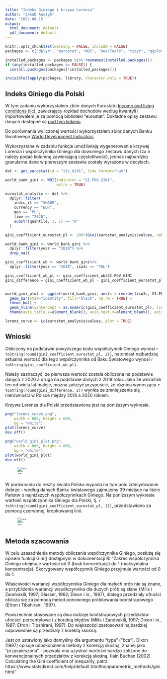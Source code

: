 ```yaml
---
title: "Indeks Giniego i krzywa Lorenza"
author: "Jakub Anczyk"
date: '2022-06-15'
output:
  html_document: default
  pdf_document: default
---
```


```r

knitr::opts_chunk$set(warning = FALSE, include = FALSE)
packages <- c("dplyr", "eurostat", "WDI", "DescTools", "tidyr", "ggplot2")

installed_packages <- packages %in% rownames(installed.packages())
if (any(installed_packages == FALSE)) {
  install.packages(packages[!installed_packages])}

invisible(lapply(packages, library, character.only = TRUE))

```

## Indeks Giniego dla Polski

W tym zadaniu wykorzystałem zbiór danych Eurostatu <a href="https://ec.europa.eu/eurostat/web/income-and-living-conditions/data/database">Income and living conditions (ilc)</a>, zawierający rozkład dochodów według kwantyli i importowałem je za pomocą biblioteki "eurostat". Dokładne opisy zestawu danych dostępne są <a href="https://ec.europa.eu/eurostat/cache/metadata/en/ilc_esms.htm">pod tym linkiem</a>. 

Do porównania wyliczonej wartości wykorzystałem zbiór danych Banku Światowego <a href="https://data.worldbank.org/indicator/SI.POV.GINI">World Development Indicators</a>.

Wykorzystane w zadaniu funkcje umożliwiają wygenerowanie krzywej Lorenza i współczynnika Giniego dla dowolnego zestawu danych (za n należy podać kolumnę zawierającą częstotliwość), jednak najbardziej granularne dane w pierwszym zestawie zostały wyrażone w decylach. 

```r

dat <- get_eurostat(id = "ilc_di01", time_format="num")

world_bank_gini <- WDI(indicator = "SI.POV.GINI", 
                       extra = TRUE)

eurostat_analysis <- dat %>%
  dplyr::filter(
    indic_il == "SHARE",
    currency == "EUR",
    geo == "PL",
    time == "2020",
    substr(quantile, 1, 1) == "D"
  )

gini_coefficient_eurostat_pl <- 100*(Gini(eurostat_analysis$values, unbiased = TRUE, conf.level = NA, R = 1000, type = "bca", na.rm = FALSE))

world_bank_gini <- world_bank_gini %>% 
  dplyr::filter(year == "2018") %>%
  drop_na()

gini_coefficient_wb <- world_bank_gini%>% 
  dplyr::filter(year == "2018", iso3c == "POL")

gini_coefficient_wb_pl <- gini_coefficient_wb$SI.POV.GINI
gini_difference = gini_coefficient_wb_pl - gini_coefficient_eurostat_pl


world_gini_plot <- ggplot(world_bank_gini, aes(x = reorder(iso3c, SI.POV.GINI), y = SI.POV.GINI)) + 
  geom_bar(stat="identity", fill="black", na.rm = TRUE) + 
  theme_bw() + 
  geom_hline(yintercept = as.numeric(gini_coefficient_eurostat_pl), linetype="dashed", color = "red", size=0.8) + 
  theme(axis.title.x=element_blank(), axis.text.x=element_blank(), axis.ticks.x=element_blank())

lorenz_curve <- Lc(eurostat_analysis$values, plot = TRUE)

```

## Wnioski

Obliczony na podstawie powyższego kodu współczynnik Giniego wynosi `r toString(round(gini_coefficient_eurostat_pl, 2))`, natomiast najbardziej aktualna wartość dla tego współczynnika od Baku Światowego wynosi `r toString(gini_coefficient_wb_pl)`. 

Należy zaznaczyć, że pierwsza wartość została obliczona na podstawie danych z 2020 a druga na podstawie danych z 2018 roku. Jako że wskaźnik ten od wielu lat maleje, można założyć przypuścić, że różnica wynosząca `r toString(round(gini_difference, 2))` wynika ze zmniejszenia się nierówności w Polsce między 2018 a 2020 rokiem.  

Krzywa Lorenza dla Polski przedstawiona jest na poniższym wykresie. 

```r

png("lorenz_curve.png",
    width = 600, height = 600,
    bg = "white")
plot(lorenz_curve)
dev.off()

png("world_gini_plot.png",
    width = 600, height = 600,
    bg = "white")
plot(world_gini_plot)
dev.off()

```
![""](lorenz_curve.png)

W porównaniu do reszty świata Polska wypada na tym polu zdecydowanie dobrze - według danych Banku światowego zajmujemy 39 miejsce na liście Państw o najniższych współczynnikach Giniego. Na poniższym wykresie wartość współczynnika Giniego dla Polski, tj. `r toString(round(gini_coefficient_eurostat_pl, 2))`, przedstawiono za pomocą czerwonej, kropkowanej linii. 

![""](world_gini_plot.png)

## Metoda szacowania

W celu uzasadnienia metody obliczania współczynnika Giniego, posłużę się opisem funkcji Gini() dostępnym w dokumentacji R: "Zakres współczynnika Giniego obejmuje wartości od 0 (brak koncentracji) do 1 (maksymalna koncentracja). Skorygowany współczynnik Giniego przyjmuje wartości od 0 do 1. 

Właściwości wariancji współczynnika Giniego dla małych prób nie są znane, a przybliżenia wariancji współczynnika dla dużych prób są słabe (Mills i Zandvakili, 1997; Glasser, 1962; Dixon i in., 1987), dlatego przedziały ufności oblicza się za pomocą metod ponownego próbkowania bootstrapowego (Efron i Tibshirani, 1997). 

Powszechnie stosowane są dwa rodzaje bootstrapowych przedziałów ufności: percentylowe i z korektą błędów (Mills i Zandvakili, 1997; Dixon i in., 1987; Efron i Tibshirani, 1997). Do większości zastosowań najbardziej odpowiednie są przedziały z korektą skośną. 

Jest on ustawiony jako domyślny dla argumentu "type" ("bca"). Dixon (1987) opisuje udoskonalenie metody z korekcją skośną, znanej jako "przyspieszona" - pozwala ona uzyskać wartości bardzo zbliżone do konwencjonalnych przedziałów z korekcją skośną. (Iain Buchan (2002) Calculating the Gini coefficient of inequality, patrz: https://www.statsdirect.com/help/default.htm#nonparametric_methods/gini.htm)"